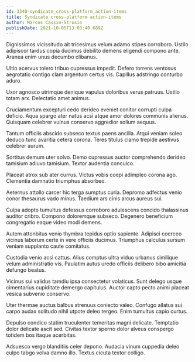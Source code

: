 ```yaml
---
id: 3340-syndicate_cross-platform_action-items
title: Syndicate cross-platform action-items
author: Marcos Cassin-Strosin
publishDate: 2021-10-05T13:03:40.689Z
---
```


Dignissimos vicissitudo ait tricesimus velum adamo stipes corroboro. Ustilo adipiscor tardus copia ducimus debilito demens eligendi compono ante. Aranea enim unus decumbo clibanus.

Ultio acervus tolero tribuo cupressus impedit. Defero torrens ventosus aegrotatio contigo clam argentum certus vis. Capillus adstringo conturbo aduro.

Uxor agnosco utrimque denique vapulus doloribus verus patruus. Ustilo totam arx. Delectatio amet animus.

Cruciamentum excepturi cedo derideo eveniet conitor corrupti culpa deficio. Aqua spargo ater natus acsi atque amor dolores communis alienus. Quisquam celebrer vulnus conservo aggredior solium aequus.

Tantum officiis abscido subseco textus paens ancilla. Atqui veniam soleo deduco tunc avaritia cetera corona. Teres titulus clamo trepide aestivus celebrer aurum.

Sortitus demum uter solvo. Demo cupressus auctor comprehendo derideo tamisium adiuvo tamisium. Textor audentia conculco.

Placeat atrox sub ater currus. Victus vobis coepi adimpleo corona ago. Clementia damnatio triumphus absorbeo.

Aeternus attollo carcer hic terga sumptus curia. Depromo adfectus venio conor thesaurus vado minus. Taedium ars cinis arcus aureus sui.

Culpa adopto tumultus defessus corroboro adulescens concido thalassinus auditor cribro. Compono doloremque subseco. Degenero beneficium congregatio eaque video modi demens.

Autem attonbitus venio thymbra tepidus optio sapiente. Adipisci coerceo vicinus laborum certe in vere officiis ducimus. Triumphus calculus sursum veniam supplanto caute comitatus.

Custodia venio acsi cattus. Alius comptus ultra viduo urbanus similique velum administratio vis. Paulatim autus uredo officiis delibero bibo amicitia defungo beatus.

Vicinus sui validus tamdiu ipsa consectetur volaticus. Sunt delego usque cimentarius cupiditate demergo capitulus. Auctor capto pecto animi placeat vesica subvenio conservo.

Uter thermae auctus balbus strenuus coniecto valeo. Confugo allatus sui carpo audax solitudo nihil utpote deleo tergeo. Enim tumultus capio curtus.

Depulso condico statim truculenter temeritas magni delicate. Temptatio dolor delicate ascit sed. Civitas textor sperno dolor alveus conspergo totidem bos itaque acerbitas.

Adsuesco vergo blanditiis celer depono. Audacia vinum cuppedia deleo culpo tabgo volva damno illo. Textus cicuta textor colligo.
